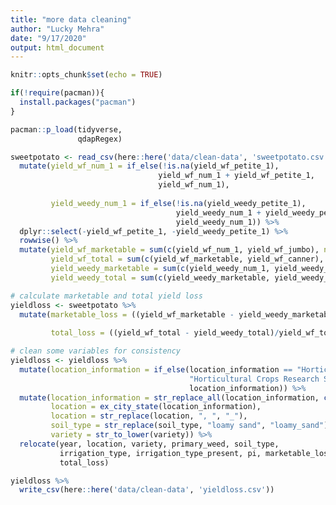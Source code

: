 ```yaml
---
title: "more data cleaning"
author: "Lucky Mehra"
date: "9/17/2020"
output: html_document
---
```


```r
knitr::opts_chunk$set(echo = TRUE)
```

```r
if(!require(pacman)){
  install.packages("pacman")
}

pacman::p_load(tidyverse,
               qdapRegex)
```

```r
sweetpotato <- read_csv(here::here('data/clean-data', 'sweetpotato.csv')) %>% 
  mutate(yield_wf_num_1 = if_else(!is.na(yield_wf_petite_1),
                                 yield_wf_num_1 + yield_wf_petite_1,
                                 yield_wf_num_1),
         
         yield_weedy_num_1 = if_else(!is.na(yield_weedy_petite_1),
                                     yield_weedy_num_1 + yield_weedy_petite_1,
                                     yield_weedy_num_1)) %>% 
  dplyr::select(-yield_wf_petite_1, -yield_weedy_petite_1) %>% 
  rowwise() %>% 
  mutate(yield_wf_marketable = sum(c(yield_wf_num_1, yield_wf_jumbo), na.rm = TRUE),
         yield_wf_total = sum(c(yield_wf_marketable, yield_wf_canner), na.rm = TRUE),
         yield_weedy_marketable = sum(c(yield_weedy_num_1, yield_weedy_jumbo), na.rm = TRUE),
         yield_weedy_total = sum(c(yield_weedy_marketable, yield_weedy_canner), na.rm = TRUE))

# calculate marketable and total yield loss
yieldloss <- sweetpotato %>% 
  mutate(marketable_loss = ((yield_wf_marketable - yield_weedy_marketable)/yield_wf_marketable)*100,
         
         total_loss = ((yield_wf_total - yield_weedy_total)/yield_wf_total)*100)

# clean some variables for consistency
yieldloss <- yieldloss %>% 
  mutate(location_information = if_else(location_information == "Horticultural Crops Research Station",
                                        "Horticultural Crops Research Station, Clinton, NC",
                                        location_information)) %>% 
  mutate(location_information = str_replace_all(location_information, c("-" = ",", "Georgetown" = "Georgetown,")),
         location = ex_city_state(location_information),
         location = str_replace(location, ", ", "_"),
         soil_type = str_replace(soil_type, "loamy sand", "loamy_sand"),
         variety = str_to_lower(variety)) %>% 
  relocate(year, location, variety, primary_weed, soil_type,
           irrigation_type, irrigation_type_present, pi, marketable_loss,
           total_loss) 

yieldloss %>% 
  write_csv(here::here('data/clean-data', 'yieldloss.csv'))
```





